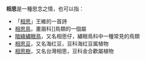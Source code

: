 '''相思'''是一種思念之情，也可以指：
*「[[相思_(詩作)|相思]]」王維的一首詩
* [[相思鳥|相思鳥]]，畫眉科]]鳥類的一個屬
* [[暗綠繡眼鳥|暗綠繡眼鳥]]，又名相思仔，繡眼鳥科中一種常見的鳥類
* [[相思豆|相思豆]]，又名海红豆，豆科海红豆属植物
* [[相思樹|相思樹]]，又名台灣相思，豆科金合歡屬植物

{{disambig|CAT=二字消歧义}}
